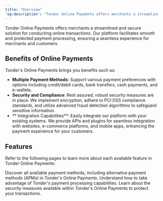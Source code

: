 ```yaml
---
title: "Overview"
'og:description': "Tonder Online Payments offers merchants a streamlined and secure solution for conducting online transactions, supporting various payment methods, robust security measures, and easy integration capabilities."
---
```


Tonder Online Payments offers merchants a streamlined and secure solution for conducting online transactions. Our platform facilitates smooth and protected payment processing, ensuring a seamless experience for merchants and customers.

## Benefits of Online Payments

Tonder's Online Payments brings you benefits such as:

- **Multiple Payment Methods**: Support various payment preferences with options including credit/debit cards, bank transfers, cash payments, and e-wallets.
- **Security and Compliance**: Rest assured, robust security measures are in place. We implement encryption, adhere to PCI DSS compliance standards, and utilize advanced fraud detection algorithms to safeguard sensitive information.
- ** Integration Capabilities**: Easily integrate our platform with your existing systems. We provide APIs and plugins for seamless integration with websites, e-commerce platforms, and mobile apps, enhancing the payment experience for your customers.

## Features

Refer to the following pages to learn more about each available feature in Tonder Online Payments:

<CardGroup cols={2}>
  <Card title="Payment Methods" href="/online-payments/payment-methods" icon="credit-card">
    Discover all available payment methods, including alternative payment methods (APMs) in Tonder's Online Payments.
  </Card>
  <Card title="Disputes" href="/online-payments/disputes" icon="swords">
    Understand how to take advantage of Tonder's payment processing capabilities.
  </Card>
  <Card title="3D Secure 2" iconType="solid" href="/online-payments/3ds2" icon="shield-halved">
    Learn about the security measures available within Tonder's Online Payments to protect your transactions.
  </Card>
</CardGroup>
